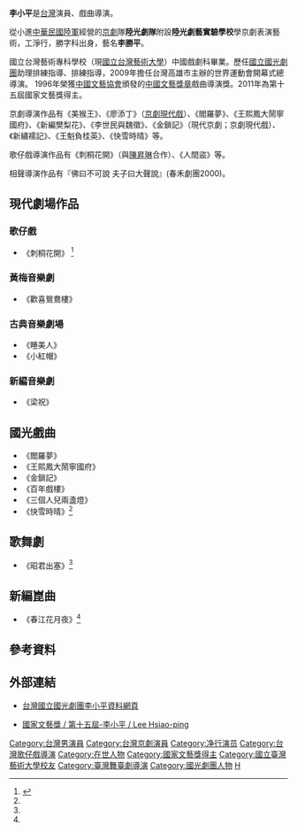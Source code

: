 {{Distinguish|李小平 (體操運動員)}}
'''李小平'''是[[台灣|台灣]]演員、戲曲導演。

從小進[[中華民國陸軍|中華民國陸軍]]經營的[[京劇|京劇]]隊'''陸光劇隊'''附設'''陸光劇藝實驗學校'''學京劇表演藝術，工淨行，勝字科出身，藝名'''李勝平'''。

國立台灣藝術專科學校（現[[國立台灣藝術大學|國立台灣藝術大學]]）中國戲劇科畢業。歷任[[國立國光劇團|國立國光劇團]]助理排練指導、排練指導，2009年擔任台灣高雄市主辦的世界運動會開幕式總導演。
1996年榮獲[[中國文藝協會|中國文藝協會]]頒發的[[中國文藝獎章|中國文藝獎章]]戲曲導演獎。2011年為第十五屆國家文藝獎得主。

京劇導演作品有《美猴王》、《廖添丁》（[[京劇現代戲|京劇現代戲]]）、《閻羅夢》、《王熙鳳大鬧寧國府》、《新編樊梨花》、《李世民與魏徵》、《金鎖記》（現代京劇；京劇現代戲）、《新繡襦記》、《王魁負桂英》、《快雪時晴》等。

歌仔戲導演作品有《刺桐花開》（與[[陳昇琳|陳昇琳]]合作）、《人間盜》等。

相聲導演作品有『佛曰不可說 夫子曰大聲說』(春禾劇團2000)。

==現代劇場作品==
===歌仔戲===
*《刺桐花開》 <ref name="劇場導演">{{Cite web |url=http://www.merit-times.com.tw/NewsPage.aspx?unid=559505 |title=李小平從傳統京劇到跨界導演 |access-date=2019-09-15 |archive-date=2020-08-07 |archive-url=https://web.archive.org/web/20200807130304/https://www.merit-times.com.tw/NewsPage.aspx?unid=559505 |dead-url=no }}</ref>
===黃梅音樂劇===
*《歡喜鴛鴦樓》
===古典音樂劇場===
*《睡美人》
*《小紅帽》
===新編音樂劇===
*《梁祝》
==國光戲曲==
*《閻羅夢》
*《王熙鳳大鬧寧國府》
*《金鎖記》
*《百年戲樓》
*《三個人兒兩盞燈》
*《快雪時晴》<ref name="劇場導演"/>
==歌舞劇==
*《昭君出塞》<ref name="劇場導演"/>
==新編崑曲==
*《春江花月夜》<ref name="劇場導演"/>

== 參考資料 ==
{{Reflist}}

== 外部連結 ==
* [http://www.kk.gov.tw/onweb.jsp?webno=3333333302&webitem_no=10 台灣國立國光劇團李小平資料網頁] {{Wayback|url=http://www.kk.gov.tw/onweb.jsp?webno=3333333302&webitem_no=10 |date=20071027113545 }}

*[https://www.ncafroc.org.tw/award-artist.aspx?id=1273 國家文藝獎 / 第十五屆-李小平 / Lee Hsiao-ping ] {{Wayback|url=https://www.ncafroc.org.tw/award-artist.aspx?id=1273 |date=20171215053353 }}


[[Category:台灣男演員|Category:台灣男演員]]
[[Category:台灣京劇演員|Category:台灣京劇演員]]
[[Category:净行演员|Category:净行演员]]
[[Category:台灣歌仔戲導演|Category:台灣歌仔戲導演]]
[[Category:在世人物|Category:在世人物]]
[[Category:國家文藝獎得主|Category:國家文藝獎得主]]
[[Category:國立臺灣藝術大學校友|Category:國立臺灣藝術大學校友]]
[[Category:臺灣舞臺劇導演|Category:臺灣舞臺劇導演]]
[[Category:國光劇團人物|Category:國光劇團人物]]
[[Category:李姓|H]]
